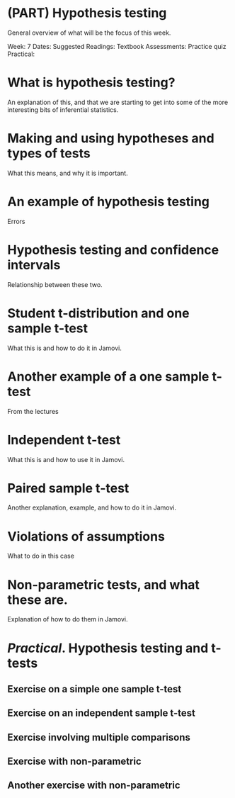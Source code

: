 # (PART) Hypothesis testing {-}

General overview of what will be the focus of this week.

Week: 7
Dates: 
Suggested Readings: Textbook
Assessments: Practice quiz
Practical:

# What is hypothesis testing?

An explanation of this, and that we are starting to get into some of the more interesting bits of inferential statistics.

# Making and using hypotheses and types of tests

What this means, and why it is important.

# An example of hypothesis testing

Errors

# Hypothesis testing and confidence intervals

Relationship between these two.

# Student t-distribution and one sample t-test

What this is and how to do it in Jamovi.

# Another example of a one sample t-test

From the lectures


# Independent t-test

What this is and how to use it in Jamovi.


# Paired sample t-test

Another explanation, example, and how to do it in Jamovi.


# Violations of assumptions

What to do in this case

# Non-parametric tests, and what these are.

Explanation of how to do them in Jamovi.

# _Practical_. Hypothesis testing and t-tests

## Exercise on a simple one sample t-test

## Exercise on an independent sample t-test

## Exercise involving multiple comparisons


## Exercise with non-parametric


## Another exercise with non-parametric















